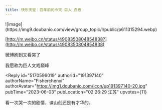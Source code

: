 ```yaml
---
title: 快乐天堂｜四年前的今天 巨人 白夜
---
```



<Forum groupName="动画番剧" groupUrl="https://www.douban.com/group/596353/" archivedAt="2025-05-16T14:29:26.426Z">
  <Post
    id="289542639"
    title="快乐天堂｜四年前的今天 巨人 白夜"
    url="https://www.douban.com/group/topic/289542639/?_spm_id=MjE4ODI2MDU4"
    pubTime="2023-06-11"
    highlightUserId="191397140"
  >
![image](https://img9.doubanio.com/view/group_topic/l/public/p611315294.webp)

[http://m.weibo.cn/status/4908350804854838?](http://m.weibo.cn/status/4908350804854838)

微博刷到又看哭了

我愿称为巨人文戏巅峰

<Reply
  id="5170596019"
  authorId="191397140"
  authorName="Fisherchenxi"
  authorAvatar="https://img1.doubanio.com/icon/up191397140-20.jpg"
  pubTime="2023-06-03"
  pubLocation="02:26:29 江苏"
  upvotes={11}
>
看一次哭一次的剧情，谏山创还是有才华的。
</Reply>
  </Post>
</Forum>
